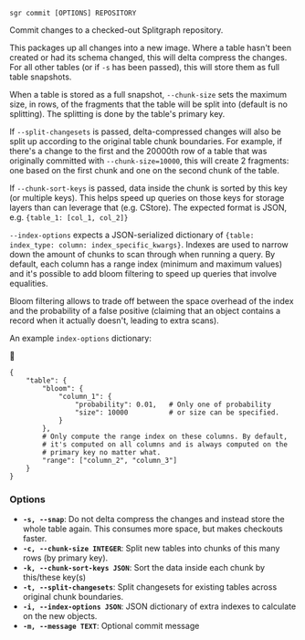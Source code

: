 
```sgr commit [OPTIONS] REPOSITORY```

Commit changes to a checked-out Splitgraph repository.

This packages up all changes into a new image. Where a table hasn't been created or had its schema changed,
this will delta compress the changes. For all other tables (or if ``-s`` has been passed), this will
store them as full table snapshots.

When a table is stored as a full snapshot, `--chunk-size` sets the maximum size, in rows, of the fragments
that the table will be split into (default is no splitting). The splitting is done by the
table's primary key.

If `--split-changesets` is passed, delta-compressed changes will also be split up according to the original
table chunk boundaries. For example, if there's a change to the first and the 20000th row of a table that was
originally committed with `--chunk-size=10000`, this will create 2 fragments: one based on the first chunk
and one on the second chunk of the table.

If `--chunk-sort-keys` is passed, data inside the chunk is sorted by this key (or multiple keys).
This helps speed up queries on those keys for storage layers than can leverage that (e.g. CStore). The expected format is JSON, e.g. `{table_1: [col_1, col_2]}`

`--index-options` expects a JSON-serialized dictionary of `{table: index_type: column: index_specific_kwargs}`.
Indexes are used to narrow down the amount of chunks to scan through when running a query. By default, each column
has a range index (minimum and maximum values) and it's possible to add bloom filtering to speed up queries that
involve equalities.

Bloom filtering allows to trade off between the space overhead of the index and the probability of a false
positive (claiming that an object contains a record when it actually doesn't, leading to extra scans).

An example `index-options` dictionary:


```
{
    "table": {
        "bloom": {
            "column_1": {
                "probability": 0.01,   # Only one of probability
                "size": 10000          # or size can be specified.
            }
        },
        # Only compute the range index on these columns. By default,
        # it's computed on all columns and is always computed on the
        # primary key no matter what.
        "range": ["column_2", "column_3"]
    }
}
```

### Options

  * **`-s, --snap`**: Do not delta compress the changes and instead store the whole table again. This consumes more space, but makes checkouts faster.
  * **`-c, --chunk-size INTEGER`**: Split new tables into chunks of this many rows (by primary key).
  * **`-k, --chunk-sort-keys JSON`**: Sort the data inside each chunk by this/these key(s)
  * **`-t, --split-changesets`**: Split changesets for existing tables across original chunk boundaries.
  * **`-i, --index-options JSON`**: JSON dictionary of extra indexes to calculate on the new objects.
  * **`-m, --message TEXT`**: Optional commit message
